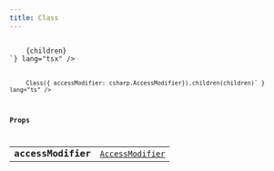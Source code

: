 ```yaml
---
title: Class
---
```



<Tabs syncKey="component-style">
    <TabItem label="jsx">
        <Code code={`import { Class } from "@alloy-js/core" 

<Class accessModifier={csharp.AccessModifier}>
    {children}
</Class>`} lang="tsx" />
</TabItem>
<TabItem label="stc">
    <Code code={`import { Class } from "@alloy-js/core/stc" 

Class({ accessModifier: csharp.AccessModifier}).children(children)` } lang="ts" />
</TabItem>
</Tabs>

### Props

<table>
  <tr>
    <td style="text-align: right;font-weight: bold;">accessModifier</td>
    <td>
      <Badge text="optional" variant="note" size="small" /> <code><a href="/reference/csharp/types/accessmodifier/">AccessModifier</a></code>
  
  
  
  
  </td>
  </tr>
</table>